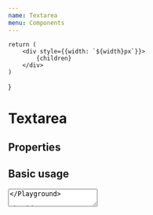 ```yaml
---
name: Textarea
menu: Components
---
```


    return (
        <div style={{width: `${width}px`}}>
            {children}
        </div>
    )
}

# Textarea

## Properties

<PropsTable of={Textarea} />

## Basic usage

<Playground wrapper={wrapper()}>
    <Textarea name="name"/>
</Playground>

## Error usage

<Playground wrapper={wrapper(150)}>
    <Textarea error={true} noticeText="Name is required" />
</Playground>

## Valid usage

<Playground wrapper={wrapper(150)}>
    <Textarea valid={true} />
</Playground>

## Comment usage

<Playground wrapper={wrapper(150)}>
    <Textarea commentText="Comemnt" />
</Playground>

## Success text usage

<Playground wrapper={wrapper(150)}>
    <Textarea successText="Form successfully submitted" />
</Playground>

## Disable usage

<Playground wrapper={wrapper(150)}>
    <Textarea disabled={true} />
</Playground>
